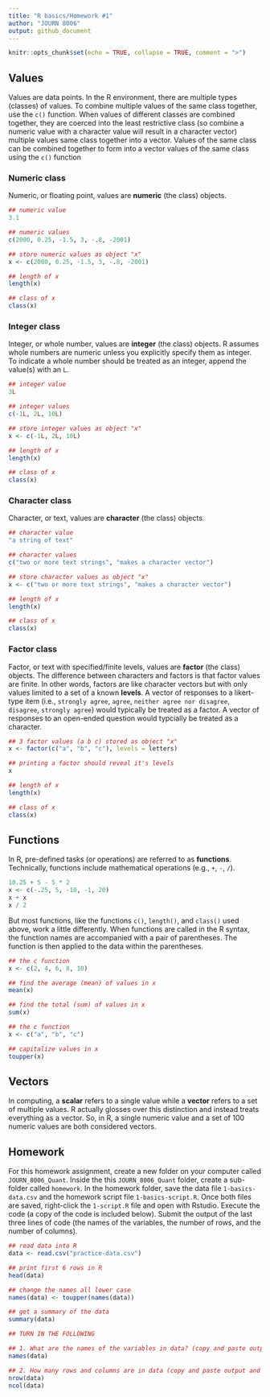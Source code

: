 ```yaml
---
title: "R basics/Homework #1"
author: "JOURN 8006"
output: github_document
---
```


```r
knitr::opts_chunk$set(echo = TRUE, collapse = TRUE, comment = ">")
```

## Values

Values are data points. In the R environment, there are multiple types (classes) of values. To combine multiple values of the same class together, use the `c()` function. When values of different classes are combined together, they are coerced into the least restrictive class (so combine a numeric value with a character value will result in a character vector) multiple values same class together into a vector. Values of the same class can be combined together to form into a vector values of the same class using the `c()` function

### Numeric class

Numeric, or floating point, values are **numeric** (the class) objects. 

```r
## numeric value
3.1

## numeric values
c(2000, 0.25, -1.5, 3, -.8, -2001)

## store numeric values as object "x"
x <- c(2000, 0.25, -1.5, 3, -.8, -2001)

## length of x
length(x)

## class of x
class(x)
```

### Integer class

Integer, or whole number, values are **integer** (the class) objects. R assumes whole numbers are numeric unless you explicitly specify them as integer. To indicate a whole number should be treated as an integer, append the value(s) with an `L`. 

```r
## integer value
3L

## integer values
c(-1L, 2L, 10L)

## store integer values as object "x"
x <- c(-1L, 2L, 10L)

## length of x
length(x)

## class of x
class(x)
```

### Character class

Character, or text, values are **character** (the class) objects. 

```r
## character value
"a string of text"

## character values
c("two or more text strings", "makes a character vector")

## store character values as object "x"
x <- c("two or more text strings", "makes a character vector")

## length of x
length(x)

## class of x
class(x)
```

### Factor class

Factor, or text with specified/finite levels, values are **factor** (the class) objects. The difference between characters and factors is that factor values are finite. In other words, factors are like character vectors but with only values limited to a set of a known **levels**. A vector of responses to a likert-type item (i.e., `strongly agree`, `agree`, `neither agree nor disagree`, `disagree`, `strongly agree`) would typically be treated as a factor. A vector of responses to an open-ended question would typcially be treated as a character.

```r
## 3 factor values (a b c) stored as object "x"
x <- factor(c("a", "b", "c"), levels = letters)

## printing a factor should reveal it's levels
x

## length of x
length(x)

## class of x
class(x)
```


## Functions

In R, pre-defined tasks (or operations) are referred to as **functions**. Technically, functions include mathematical operations (e.g., `+`, `-`, `/`).

```r
10.25 + 5 - 5 * 2
x <- c(-.25, 5, -10, -1, 20)
x + x
x / 2
```

But most functions, like the functions `c()`, `length()`, and `class()` used above, work a little differently. When functions are called in the R syntax, the function names are accompanied with a pair of parentheses. The function is then applied to the data within the parentheses.

```r
## the c function
x <- c(2, 4, 6, 8, 10)

## find the average (mean) of values in x
mean(x)

## find the total (sum) of values in x
sum(x)

## the c function
x <- c("a", "b", "c")

## capitalize values in x
toupper(x)
```

## Vectors

In computing, a **scalar** refers to a single value while a **vector** refers to a set of multiple values. R actually glosses over this distinction and instead treats everything as a vector. So, in R, a single numeric value and a set of 100 numeric values are both considered vectors.

#################################################################

## Homework

For this homework assignment, create a new folder on your computer called `JOURN_8006_Quant`. Inside the this `JOURN_8006_Quant` folder, create a sub-folder called `homework`. In the homework folder, save the data file `1-basics-data.csv` and the homework script file `1-basics-script.R`. Once both files are saved, right-click the `1-script.R` file and open with Rstudio. Execute the code (a copy of the code is included below). Submit the output of the last three lines of code (the names of the variables, the number of rows, and the number of columns). 

```r
## read data into R
data <- read.csv("practice-data.csv")

## print first 6 rows in R
head(data)

## change the names all lower case
names(data) <- toupper(names(data))

## get a summary of the data
summary(data)

## TURN IN THE FOLLOWING

## 1. What are the names of the variables in data? (copy and paste output into Canvas assignment submission link)
names(data)

## 2. How many rows and columns are in data (copy and paste output and include in Canvas assignment submission)?
nrow(data)
ncol(data)
```

